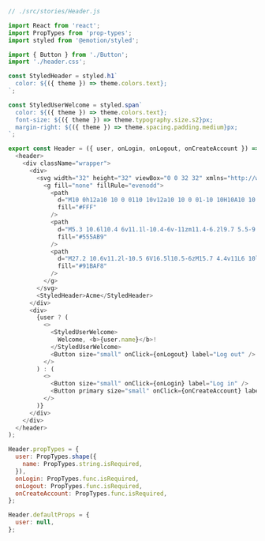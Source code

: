 ```js
// ./src/stories/Header.js

import React from 'react';
import PropTypes from 'prop-types';
import styled from '@emotion/styled';

import { Button } from './Button';
import './header.css';

const StyledHeader = styled.h1`
  color: ${({ theme }) => theme.colors.text};
`;

const StyledUserWelcome = styled.span`
  color: ${({ theme }) => theme.colors.text};
  font-size: ${({ theme }) => theme.typography.size.s2}px;
  margin-right: ${({ theme }) => theme.spacing.padding.medium}px;
`;

export const Header = ({ user, onLogin, onLogout, onCreateAccount }) => (
  <header>
    <div className="wrapper">
      <div>
        <svg width="32" height="32" viewBox="0 0 32 32" xmlns="http://www.w3.org/2000/svg">
          <g fill="none" fillRule="evenodd">
            <path
              d="M10 0h12a10 10 0 0110 10v12a10 10 0 01-10 10H10A10 10 0 010 22V10A10 10 0 0110 0z"
              fill="#FFF"
            />
            <path
              d="M5.3 10.6l10.4 6v11.1l-10.4-6v-11zm11.4-6.2l9.7 5.5-9.7 5.6V4.4z"
              fill="#555AB9"
            />
            <path
              d="M27.2 10.6v11.2l-10.5 6V16.5l10.5-6zM15.7 4.4v11L6 10l9.7-5.5z"
              fill="#91BAF8"
            />
          </g>
        </svg>
        <StyledHeader>Acme</StyledHeader>
      </div>
      <div>
        {user ? (
          <>
            <StyledUserWelcome>
              Welcome, <b>{user.name}</b>!
            </StyledUserWelcome>
            <Button size="small" onClick={onLogout} label="Log out" />
          </>
        ) : (
          <>
            <Button size="small" onClick={onLogin} label="Log in" />
            <Button primary size="small" onClick={onCreateAccount} label="Sign up" />
          </>
        )}
      </div>
    </div>
  </header>
);

Header.propTypes = {
  user: PropTypes.shape({
    name: PropTypes.string.isRequired,
  }),
  onLogin: PropTypes.func.isRequired,
  onLogout: PropTypes.func.isRequired,
  onCreateAccount: PropTypes.func.isRequired,
};

Header.defaultProps = {
  user: null,
};
```
